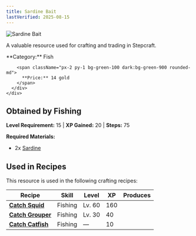 ```yaml
---
title: Sardine Bait
lastVerified: 2025-08-15
---
```


<div className="flex items-start gap-6 mb-8">
  <div className="flex-shrink-0">
    <img src="/assets/resources/fishing/sardine_bait.png" alt="Sardine Bait" className="w-24 h-24 border rounded-lg" />
  </div>
  <div className="flex-1">
    <div className="space-y-2">
      <p className="text-lg text-muted-foreground">A valuable resource used for crafting and trading in Stepcraft.</p>
      <div className="flex flex-wrap gap-4 text-sm">
        <span className="px-2 py-1 bg-blue-100 dark:bg-blue-900 rounded-md">
          **Category:** Fish
        </span>
        
        <span className="px-2 py-1 bg-green-100 dark:bg-green-900 rounded-md">
          **Price:** 14 gold
        </span>
      </div>
    </div>
  </div>
</div>

## Obtained by Fishing

**Level Requirement:** 15 | **XP Gained:** 20 | **Steps:** 75


**Required Materials:**
- 2x [Sardine](/docs/resources/individual/sardine)


## Used in Recipes

This resource is used in the following crafting recipes:

| Recipe | Skill | Level | XP | Produces |
|--------|-------|-------|----|---------:|
| **[Catch Squid](/docs/resources/individual/squid)** | Fishing | Lv. 60 | 160 |  |
| **[Catch Grouper](/docs/resources/individual/grouper)** | Fishing | Lv. 30 | 40 |  |
| **[Catch Catfish](/docs/resources/individual/catfish)** | Fishing | — | 10 |  |
